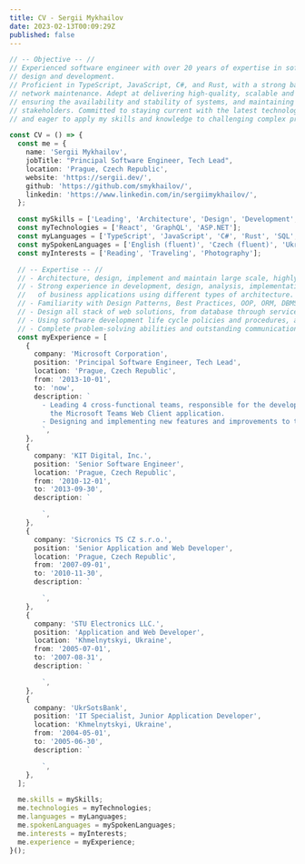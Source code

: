 ```yaml
---
title: CV - Sergii Mykhailov
date: 2023-02-13T00:09:29Z
published: false
---
```


```ts
// -- Objective -- //
// Experienced software engineer with over 20 years of expertise in software architecture,
// design and development.
// Proficient in TypeScript, JavaScript, C#, and Rust, with a strong background in system and
// network maintenance. Adept at delivering high-quality, scalable and maintainable solutions,
// ensuring the availability and stability of systems, and maintaining strong relationships with
// stakeholders. Committed to staying current with the latest technologies and industry trends,
// and eager to apply my skills and knowledge to challenging complex projects.

const CV = () => {
  const me = {
    name: 'Sergii Mykhailov',
    jobTitle: "Principal Software Engineer, Tech Lead",
    location: 'Prague, Czech Republic',
    website: 'https://sergii.dev/',
    github: 'https://github.com/smykhailov/',
    linkedin: 'https://www.linkedin.com/in/sergiimykhailov/',
  };

  const mySkills = ['Leading', 'Architecture', 'Design', 'Development', 'Maintenance', 'Support'];
  const myTechnologies = ['React', 'GraphQL', 'ASP.NET'];
  const myLanguages = ['TypeScript', 'JavaScript', 'C#', 'Rust', 'SQL', 'HTML', 'CSS'];
  const mySpokenLanguages = ['English (fluent)', 'Czech (fluent)', 'Ukrainian (native)', 'Russian (native)'];
  const myInterests = ['Reading', 'Traveling', 'Photography'];

  // -- Expertise -- //
  // - Architecture, design, implement and maintain large scale, highly available Web Client application.
  // - Strong experience in development, design, analysis, implementation, testing and maintenance
  //   of business applications using different types of architecture.
  // - Familiarity with Design Patterns, Best Practices, OOP, ORM, DBMS, and Unit Testing.
  // - Design all stack of web solutions, from database through services to user interfaces.
  // - Using software development life cycle policies and procedures, agile development practices.
  // - Complete problem-solving abilities and outstanding communication skills.
  const myExperience = [
    {
      company: 'Microsoft Corporation',
      position: 'Principal Software Engineer, Tech Lead',
      location: 'Prague, Czech Republic',
      from: '2013-10-01',
      to: 'now',
      description: `
        - Leading 4 cross-functional teams, responsible for the development of
          the Microsoft Teams Web Client application.
        - Designing and implementing new features and improvements to the existing.
        `,
    },
    {
      company: 'KIT Digital, Inc.',
      position: 'Senior Software Engineer',
      location: 'Prague, Czech Republic',
      from: '2010-12-01',
      to: '2013-09-30',
      description: `

        `,
    },
    {
      company: 'Sicronics TS CZ s.r.o.',
      position: 'Senior Application and Web Developer',
      location: 'Prague, Czech Republic',
      from: '2007-09-01',
      to: '2010-11-30',
      description: `

        `,
    },
    {
      company: 'STU Electronics LLC.',
      position: 'Application and Web Developer',
      location: 'Khmelnytskyi, Ukraine',
      from: '2005-07-01',
      to: '2007-08-31',
      description: `

        `,
    },
    {
      company: 'UkrSotsBank',
      position: 'IT Specialist, Junior Application Developer',
      location: 'Khmelnytskyi, Ukraine',
      from: '2004-05-01',
      to: '2005-06-30',
      description: `

        `,
    },
  ];

  me.skills = mySkills;
  me.technologies = myTechnologies;
  me.languages = myLanguages;
  me.spokenLanguages = mySpokenLanguages;
  me.interests = myInterests;
  me.experience = myExperience;
}();
```
